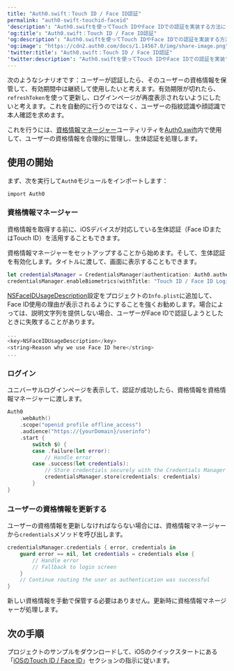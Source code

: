 ---
title: "Auth0.swift：Touch ID / Face ID認証"
permalink: "auth0-swift-touchid-faceid"
'description': "Auth0.swiftを使ってTouch IDやFace IDでの認証を実装する方法について説明します。"
'og:title': "Auth0.swift：Touch ID / Face ID認証"
'og:description': "Auth0.swiftを使ってTouch IDやFace IDでの認証を実装する方法について説明します。"
'og:image': "https://cdn2.auth0.com/docs/1.14567.0/img/share-image.png"
'twitter:title': "Auth0.swift：Touch ID / Face ID認証"
'twitter:description': "Auth0.swiftを使ってTouch IDやFace IDでの認証を実装する方法について説明します。"
---

次のようなシナリオです：ユーザーが認証したら、そのユーザーの資格情報を保管して、有効期間中は継続して使用したいと考えます。有効期限が切れたら、`refreshToken`を使って更新し、ログインページが再度表示されないようにしたいと考えます。これを自動的に行うのではなく、ユーザーの指紋認識や顔認識で本人確認を求めます。

これを行うには、[資格情報マネージャー](https://github.com/auth0/Auth0.swift/blob/master/Auth0/CredentialsManager.swift)ユーティリティを[Auth0.swift](https://github.com/auth0/Auth0.swift/)内で使用して、ユーザーの資格情報を合理的に管理し、生体認証を処理します。

## 使用の開始

まず、次を実行して`Auth0`モジュールをインポートします：

`import Auth0`

### 資格情報マネージャー

資格情報を取得する前に、iOSデバイスが対応している生体認証（Face IDまたはTouch ID）を活用することもできます。

資格情報マネージャーをセットアップすることから始めます。そして、生体認証を有効化します。タイトルに渡して、画面に表示することもできます。

```swift lines
let credentialsManager = CredentialsManager(authentication: Auth0.authentication())
credentialsManager.enableBiometrics(withTitle: "Touch ID / Face ID Login")
```

[NSFaceIDUsageDescription](https://developer.apple.com/library/archive/documentation/General/Reference/InfoPlistKeyReference/Articles/CocoaKeys.html#//apple_ref/doc/uid/TP40009251-SW75)設定をプロジェクトの`Info.plist`に追加して、Face ID使用の理由が表示されるようにすることを強くお勧めします。場合によっては、説明文字列を提供しない場合、ユーザーがFace IDで認証しようとしたときに失敗することがあります。

```swift lines
...
<key>NSFaceIDUsageDescription</key>
<string>Reason why we use Face ID here</string>
...
```

### ログイン

ユニバーサルログインページを表示して、認証が成功したら、資格情報を資格情報マネージャーに渡します。

```swift lines
Auth0
    .webAuth()
    .scope("openid profile offline_access")
    .audience("https://{yourDomain}/userinfo")
    .start {
        switch $0 {
        case .failure(let error):
            // Handle error
        case .success(let credentials):
            // Store credentials securely with the Credentials Manager
            credentialsManager.store(credentials: credentials)
        }
}
```

### ユーザーの資格情報を更新する

ユーザーの資格情報を更新しなければならない場合には、資格情報マネージャーから`credentials`メソッドを呼び出します。

```swift lines
credentialsManager.credentials { error, credentials in
    guard error == nil, let credentials = credentials else {
        // Handle error
        // Fallback to login screen
    }
    // Continue routing the user as authentication was successful
}
```

新しい資格情報を手動で保管する必要はありません。更新時に資格情報マネージャーが処理します。

## 次の手順

プロジェクトのサンプルをダウンロードして、iOSのクイックスタートにある「[iOSのTouch ID / Face ID](/ja-jp/quickstart/native/ios-swift/08-touch-id-authentication)」セクションの指示に従います。